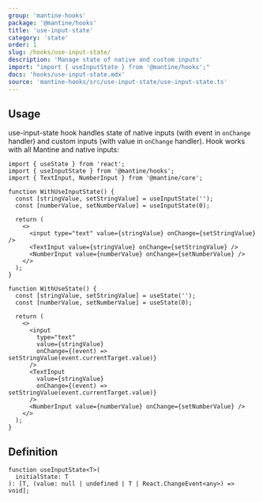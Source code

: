 ```yaml
---
group: 'mantine-hooks'
package: '@mantine/hooks'
title: 'use-input-state'
category: 'state'
order: 1
slug: /hooks/use-input-state/
description: 'Manage state of native and custom inputs'
import: "import { useInputState } from '@mantine/hooks';"
docs: 'hooks/use-input-state.mdx'
source: 'mantine-hooks/src/use-input-state/use-input-state.ts'
---
```


## Usage

use-input-state hook handles state of native inputs (with event in `onChange` handler) and custom inputs (with value in `onChange` handler).
Hook works with all Mantine and native inputs:

```tsx
import { useState } from 'react';
import { useInputState } from '@mantine/hooks';
import { TextInput, NumberInput } from '@mantine/core';

function WithUseInputState() {
  const [stringValue, setStringValue] = useInputState('');
  const [numberValue, setNumberValue] = useInputState(0);

  return (
    <>
      <input type="text" value={stringValue} onChange={setStringValue} />
      <TextInput value={stringValue} onChange={setStringValue} />
      <NumberInput value={numberValue} onChange={setNumberValue} />
    </>
  );
}

function WithUseState() {
  const [stringValue, setStringValue] = useState('');
  const [numberValue, setNumberValue] = useState(0);

  return (
    <>
      <input
        type="text"
        value={stringValue}
        onChange={(event) => setStringValue(event.currentTarget.value)}
      />
      <TextInput
        value={stringValue}
        onChange={(event) => setStringValue(event.currentTarget.value)}
      />
      <NumberInput value={numberValue} onChange={setNumberValue} />
    </>
  );
}
```

## Definition

```tsx
function useInputState<T>(
  initialState: T
): [T, (value: null | undefined | T | React.ChangeEvent<any>) => void];
```
